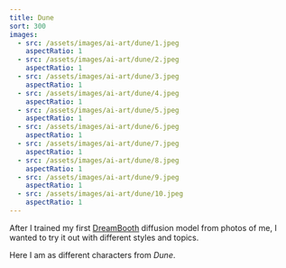 ```yaml
---
title: Dune
sort: 300
images:
  - src: /assets/images/ai-art/dune/1.jpeg
    aspectRatio: 1
  - src: /assets/images/ai-art/dune/2.jpeg
    aspectRatio: 1
  - src: /assets/images/ai-art/dune/3.jpeg
    aspectRatio: 1
  - src: /assets/images/ai-art/dune/4.jpeg
    aspectRatio: 1
  - src: /assets/images/ai-art/dune/5.jpeg
    aspectRatio: 1
  - src: /assets/images/ai-art/dune/6.jpeg
    aspectRatio: 1
  - src: /assets/images/ai-art/dune/7.jpeg
    aspectRatio: 1
  - src: /assets/images/ai-art/dune/8.jpeg
    aspectRatio: 1
  - src: /assets/images/ai-art/dune/9.jpeg
    aspectRatio: 1
  - src: /assets/images/ai-art/dune/10.jpeg
    aspectRatio: 1
---
```


After I trained my first [DreamBooth](https://dreambooth.github.io/) diffusion model from photos of me, I wanted to try it out with different styles and topics.

Here I am as different characters from <cite>Dune</cite>.

